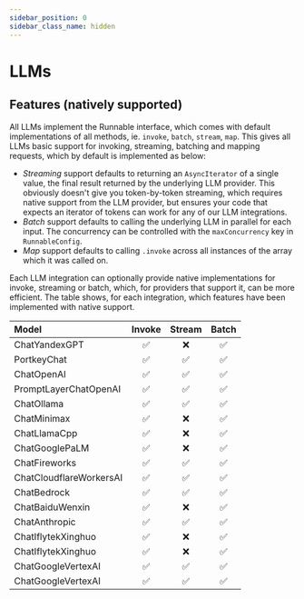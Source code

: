 ```yaml
---
sidebar_position: 0
sidebar_class_name: hidden
---
```


# LLMs

## Features (natively supported)

All LLMs implement the Runnable interface, which comes with default implementations of all methods, ie. `invoke`, `batch`, `stream`, `map`. This gives all LLMs basic support for invoking, streaming, batching and mapping requests, which by default is implemented as below:

- _Streaming_ support defaults to returning an `AsyncIterator` of a single value, the final result returned by the underlying LLM provider. This obviously doesn't give you token-by-token streaming, which requires native support from the LLM provider, but ensures your code that expects an iterator of tokens can work for any of our LLM integrations.
- _Batch_ support defaults to calling the underlying LLM in parallel for each input. The concurrency can be controlled with the `maxConcurrency` key in `RunnableConfig`.
- _Map_ support defaults to calling `.invoke` across all instances of the array which it was called on.

Each LLM integration can optionally provide native implementations for invoke, streaming or batch, which, for providers that support it, can be more efficient. The table shows, for each integration, which features have been implemented with native support.



| Model | Invoke | Stream | Batch |
| :--- | :---: | :---: | :---: |
| ChatYandexGPT | ✅ | ❌ | ✅ |
| PortkeyChat | ✅ | ✅ | ✅ |
| ChatOpenAI | ✅ | ✅ | ✅ |
| PromptLayerChatOpenAI | ✅ | ✅ | ✅ |
| ChatOllama | ✅ | ✅ | ✅ |
| ChatMinimax | ✅ | ❌ | ✅ |
| ChatLlamaCpp | ✅ | ❌ | ✅ |
| ChatGooglePaLM | ✅ | ❌ | ✅ |
| ChatFireworks | ✅ | ✅ | ✅ |
| ChatCloudflareWorkersAI | ✅ | ✅ | ✅ |
| ChatBedrock | ✅ | ✅ | ✅ |
| ChatBaiduWenxin | ✅ | ❌ | ✅ |
| ChatAnthropic | ✅ | ✅ | ✅ |
| ChatIflytekXinghuo | ✅ | ❌ | ✅ |
| ChatIflytekXinghuo | ✅ | ❌ | ✅ |
| ChatGoogleVertexAI | ✅ | ✅ | ✅ |
| ChatGoogleVertexAI | ✅ | ✅ | ✅ |